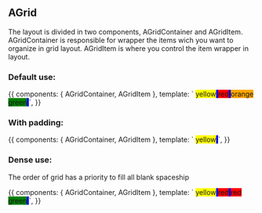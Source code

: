 
<Meta title="Design System/Atoms/AGrid" />

## AGrid
The layout is divided in two components, AGridContainer and AGridItem.
AGridContainer is responsible for wrapper the items wich you want to organize in grid layout.
AGridItem is where you control the item wrapper in layout.

### Default use:

<Canvas>
  <Story name="Default use">
    {{
        components: { AGridContainer, AGridItem },
        template: `
        <a-grid-container style="background-color:blue;">
          <a-grid-item style="background-color:yellow;" column="4">yellow</a-grid-item>
          <a-grid-item style="background-color:red;" column="6">red</a-grid-item>
          <a-grid-item style="background-color:orange;" column="2">orange</a-grid-item>
          <a-grid-item style="background-color:green;" row="4">green</a-grid-item>
        </a-grid-container>
        `,
    }}
  </Story>
</Canvas>

### With padding:

<Canvas>
  <Story name="Padding">
    {{
        components: { AGridContainer, AGridItem },
        template: `
        <a-grid-container style="background-color:blue;" padding>
          <a-grid-item style="background-color:yellow;" column="4">yellow</a-grid-item>
        </a-grid-container>
        `,
    }}
  </Story>
</Canvas>

### Dense use:
The order of grid has a priority to fill all blank spaceship

<Canvas>
  <Story name="Dense">
    {{
        components: { AGridContainer, AGridItem },
        template: `
        <a-grid-container style="background-color:blue;" dense>
          <a-grid-item style="background-color:yellow;" column="4">yellow</a-grid-item>
          <a-grid-item style="background-color:red;" column="6">red</a-grid-item>
          <a-grid-item style="background-color:red;" column="6">red</a-grid-item>
          <a-grid-item style="background-color:green;" column="2">green</a-grid-item>
        </a-grid-container>
        `,
    }}
  </Story>
</Canvas>

<ArgsTable of={AGridContainer} />
